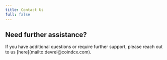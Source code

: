 ```yaml
---
title: Contact Us
full: false
---
```



<TypeformEmbed id="sdRXFXTN" />

## Need further assistance?

<Callout>
If you have additional questions or require further support, please reach out to us [here](mailto:devrel@coindcx.com).
</Callout>